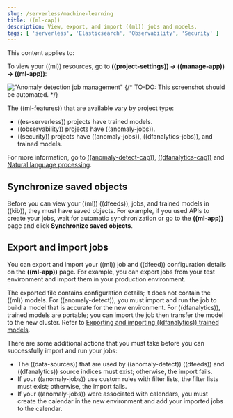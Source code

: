 ```yaml
---
slug: /serverless/machine-learning
title: ((ml-cap))
description: View, export, and import ((ml)) jobs and models.
tags: [ 'serverless', 'Elasticsearch', 'Observability', 'Security' ]
---
```


<DocBadge template="technical preview" />
This content applies to:  <DocBadge template="elasticsearch" /> <DocBadge template="observability" /> <DocBadge template="security" />

To view your ((ml)) resources, go to **((project-settings)) → ((manage-app)) → ((ml-app))**:

!["Anomaly detection job management"](../images/ml-security-management.png)
{/* TO-DO: This screenshot should be automated. */}

The ((ml-features)) that are available vary by project type:

- ((es-serverless)) projects have trained models.
- ((observability)) projects have ((anomaly-jobs)).
- ((security)) projects have ((anomaly-jobs)), ((dfanalytics-jobs)), and trained models.

For more information, go to [((anomaly-detect-cap))](((ml-docs))/ml-ad-overview.html), [((dfanalytics-cap))](((ml-docs))/ml-dfanalytics.html) and [Natural language processing](((ml-docs))/ml-nlp.html).

## Synchronize saved objects

Before you can view your ((ml)) ((dfeeds)), jobs, and trained models in ((kib)), they must have saved objects.
For example, if you used APIs to create your jobs, wait for automatic synchronization or go to the **((ml-app))** page and click **Synchronize saved objects**.

## Export and import jobs

You can export and import your ((ml)) job and ((dfeed)) configuration details on the **((ml-app))** page.
For example, you can export jobs from your test environment and import them in your production environment.

The exported file contains configuration details; it does not contain the ((ml)) models.
For ((anomaly-detect)), you must import and run the job to build a model that is accurate for the new environment.
For ((dfanalytics)), trained models are portable; you can import the job then transfer the model to the new cluster.
Refer to [Exporting and importing ((dfanalytics)) trained models](((ml-docs))/ml-trained-models.html#export-import).

There are some additional actions that you must take before you can successfully import and run your jobs:

- The ((data-sources)) that are used by ((anomaly-detect)) ((dfeeds)) and ((dfanalytics)) source indices must exist; otherwise, the import fails.
- If your ((anomaly-jobs)) use custom rules with filter lists, the filter lists must exist; otherwise, the import fails.
- If your ((anomaly-jobs)) were associated with calendars, you must create the calendar in the new environment and add your imported jobs to the calendar.